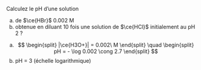 ::: {.Exercise data-latex=""}

Calculez le pH d'une solution

a. de $\ce{HBr}$ 0.002 M
\vspace{\stretch{1}}
b. obtenue en diluant 10 fois une solution de $\ce{HCl}$ initialement au pH 2 ?
\vspace{\stretch{1}}

:::

::: {.Answer data-latex=""}

a. $$
\begin{split}
|\ce{H3O+}| = 0.002\ M
\end{split}
\quad
\begin{split}
pH = - \log 0.002 \cong 2.7
\end{split}
$$
b. pH = 3 (échelle logarithmique)

:::
